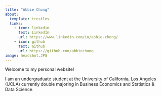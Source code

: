 ```yaml
---
title: "Abbie Chong"
about:
  template: trestles
  links:
    - icon: linkedin
      text: LinkedIn
      url: https://www.linkedin.com/in/abbie-chong/
    - icon: github
      text: Github
      url: https://github.com/abbiechong
image: headshot.JPG
---
```


Welcome to my personal website!

I am an undergraduate student at the University of California, Los Angeles (UCLA) currently double majoring in Business Economics and Statistics & Data Science.